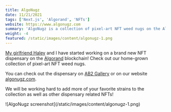 ```yaml
---
title: AlgoNugz
date: 11/21/2021
tags: ['Next.js', 'Algorand', 'NFTs']
website: https://www.algonugz.com
summary: 'AlgoNugz is a collection of pixel-art NFT weed nugs on the Algorand blockchain.'
weight: -4
featured: /static/images/content/algonugz-1.png
---
```


[My girlfriend Haley](/about) and I have started working on a brand new NFT dispensary on the [Algorand](https://www.algorand.com/) blockchain! Check out our home-grown collection of pixel-art NFT weed nugs.

You can check out the dispensary on [AB2 Gallery](https://ab2.gallery/account/VBGCZBQ34IM6LARXM4R3SBMF4QGWXPQ7DPJF7ARU7I4SHKRRLV2YEMUOMA) or on our website [algonugz.com](https://www.algonugz.com).

We will be working hard to add more of your favorite strains to the collection as well as other dispensary related NFTs!

<div>![AlgoNugz screenshot](/static/images/content/algonugz-1.png)</div>
